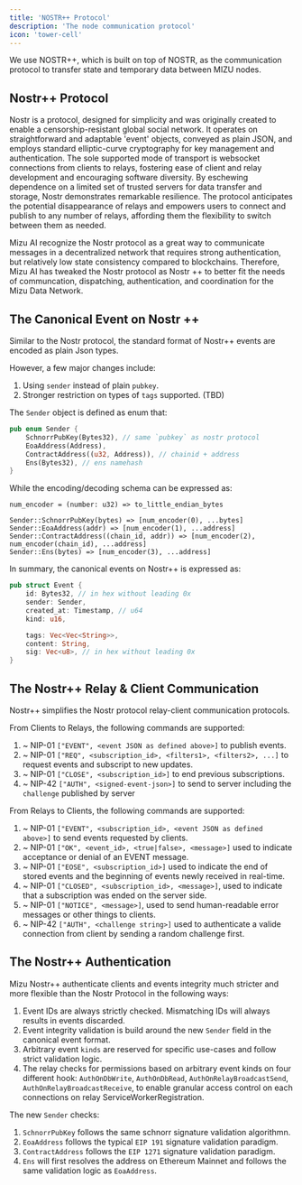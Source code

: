 ```yaml
---
title: 'NOSTR++ Protocol'
description: 'The node communication protocol'
icon: 'tower-cell'
---
```


We use NOSTR++, which is built on top of NOSTR, as the communication protocol to transfer state and temporary data between MIZU nodes.

## Nostr++ Protocol

Nostr is a protocol, designed for simplicity and was originally created to enable a censorship-resistant global social network.  It operates on straightforward and adaptable 'event' objects, conveyed as plain JSON, and employs standard elliptic-curve cryptography for key management and authentication. The sole supported mode of transport is websocket connections from clients to relays, fostering ease of client and relay development and encouraging software diversity. By eschewing dependence on a limited set of trusted servers for data transfer and storage, Nostr demonstrates remarkable resilience. The protocol anticipates the potential disappearance of relays and empowers users to connect and publish to any number of relays, affording them the flexibility to switch between them as needed.

Mizu AI recognize the Nostr protocol as a great way to communicate messages in a decentralized network that requires strong authentication, but relatively low state consistency compared to blockchains. Therefore, Mizu AI has tweaked the Nostr protocol as Nostr ++ to better fit the needs of communcation, dispatching, authentication, and coordination for the Mizu Data Network. 

## The Canonical Event on Nostr ++

Similar to the Nostr protocol, the standard format of Nostr++ events are encoded as plain Json types. 

However, a few major changes include:
1. Using `sender` instead of plain `pubkey`.
2. Stronger restriction on types of `tags` supported. (TBD)

The `Sender` object is defined as enum that:

```rust
pub enum Sender {
    SchnorrPubKey(Bytes32), // same `pubkey` as nostr protocol
    EoaAddress(Address),
    ContractAddress((u32, Address)), // chainid + address
    Ens(Bytes32), // ens namehash
}
```

While the encoding/decoding schema can be expressed as: 
```
num_encoder = (number: u32) => to_little_endian_bytes

Sender::SchnorrPubKey(bytes) => [num_encoder(0), ...bytes]
Sender::EoaAddress(addr) => [num_encoder(1), ...address]
Sender::ContractAddress((chain_id, addr)) => [num_encoder(2), num_encoder(chain_id), ...address]
Sender::Ens(bytes) => [num_encoder(3), ...address]
```

In summary, the canonical events on Nostr++ is expressed as: 

```rust
pub struct Event {
    id: Bytes32, // in hex without leading 0x
    sender: Sender,    
    created_at: Timestamp, // u64
    kind: u16,

    tags: Vec<Vec<String>>,
    content: String,
    sig: Vec<u8>, // in hex without leading 0x
}
```

## The Nostr++ Relay & Client Communication

Nostr++ simplifies the Nostr protocol relay-client communication protocols.

From Clients to Relays, the following commands are supported:
1. ~ NIP-01 `["EVENT", <event JSON as defined above>]` to publish events.
2. ~ NIP-01 `["REQ", <subscription_id>, <filters1>, <filters2>, ...]` to request events and subscript to new updates.
3. ~ NIP-01 `["CLOSE", <subscription_id>]` to end previous subscriptions.
4. ~ NIP-42 `["AUTH", <signed-event-json>]` to send to server including the `challenge` published by server

From Relays to Clients, the following commands are supported:
1. ~ NIP-01 `["EVENT", <subscription_id>, <event JSON as defined above>]` to send events requested by clients.
2. ~ NIP-01 `["OK", <event_id>, <true|false>, <message>]` used to indicate acceptance or denial of an EVENT message.
3. ~ NIP-01 `["EOSE", <subscription_id>]` used to indicate the end of stored events and the beginning of events newly received in real-time.
4. ~ NIP-01 `["CLOSED", <subscription_id>, <message>]`, used to indicate that a subscription was ended on the server side.
5. ~ NIP-01 `["NOTICE", <message>]`, used to send human-readable error messages or other things to clients.
6. ~ NIP-42 `["AUTH", <challenge string>]` used to authenticate a valide connection from client by sending a random challenge first.

## The Nostr++ Authentication
Mizu Nostr++ authenticate clients and events integrity much stricter and more flexible than the Nostr Protocol in the following ways: 
1. Event IDs are always strictly checked. Mismatching IDs will always results in events discarded.
2. Event integrity validation is build around the new `Sender` field in the canonical event format.
3. Arbitrary event `kinds` are reserved for specific use-cases and follow strict validation logic. 
4. The relay checks for permissions based on arbitrary event kinds on four different hook: `AuthOnDbWrite`, `AuthOnDbRead`, `AuthOnRelayBroadcastSend`, `AuthOnRelayBroadcastReceive`, to enable granular access control on each connections on relay ServiceWorkerRegistration. 

The new `Sender` checks:
1. `SchnorrPubKey` follows the same schnorr signature validation algorithmn. 
2. `EoaAddress` follows the typical `EIP 191` signature validation paradigm.
3. `ContractAddress` follows the `EIP 1271` signature validation paradigm.
4. `Ens` will first resolves the address on Ethereum Mainnet and follows the same validation logic as `EoaAddress`.